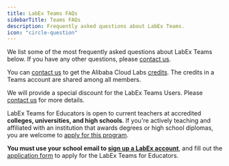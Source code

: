 ```yaml
---
title: LabEx Teams FAQs
sidebarTitle: Teams FAQs
description: Frequently asked questions about LabEx Teams.
icon: "circle-question"
---
```


We list some of the most frequently asked questions about LabEx Teams below. If you have any other questions, please [contact us](mailto:info@labex.com).

<AccordionGroup>

<Accordion title="How to use Alibaba Cloud Labs in LabEx Teams?" icon="money-bill-1">

You can [contact us](mailto:info@labex.com) to get the Alibaba Cloud Labs [credits](/my-account/using-credits). The credits in a Teams account are shared among all members.

We will provide a special discount for the LabEx Teams Users. Please [contact us](mailto:info@labex.com) for more details.

</Accordion>

<Accordion title="Who can apply LabEx Teams for Educators?" icon="graduation-cap">

LabEx Teams for Educators is open to current teachers at accredited **colleges, universities, and high schools**. If you're actively teaching and affiliated with an institution that awards degrees or high school diplomas, you are welcome to [apply for this program](https://forms.gle/3obHecSKDScXxPhQ6).

**You must use your school email to [sign up a LabEx account](/my-account/register-for-free)**, and fill out the [application form](https://forms.gle/3obHecSKDScXxPhQ6) to apply for the LabEx Teams for Educators.

</Accordion>

</AccordionGroup>
